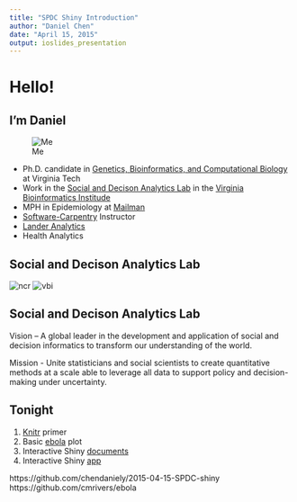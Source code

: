```yaml
---
title: "SPDC Shiny Introduction"
author: "Daniel Chen"
date: "April 15, 2015"
output: ioslides_presentation
---
```


# Hello!

## I'm Daniel

<div class="columns-2">
  ![Me](../images/me.jpg)

  - Ph.D. candidate in [Genetics, Bioinformatics, and Computational Biology](http://gbcb.vbi.vt.edu/gbcb/about_program) at Virginia Tech
  - Work in the [Social and Decison Analytics Lab](http://vbi.vt.edu/sdal/about) in the [Virginia Bioinformatics Institude](http://www.vbi.vt.edu/about)
  - MPH in Epidemiology at [Mailman](http://www.mailman.columbia.edu/)
  - [Software-Carpentry](http://software-carpentry.org/) Instructor
  - [Lander Analytics](http://www.landeranalytics.com/)
  - Health Analytics
</div>


## Social and Decison Analytics Lab

![ncr](../images/ncr_building.png)
![vbi](../images/vbi_building.jpg)

## Social and Decison Analytics Lab

Vision – A global leader in the development and application of social and decision informatics to transform our understanding of the world.

Mission - Unite statisticians and social scientists to create quantitative methods at a scale able to leverage all data to support policy and decision-making under uncertainty.

## Tonight
1. [Knitr](http://yihui.name/knitr/) primer
2. Basic [ebola](https://github.com/chendaniely/ebola/tree/dev-dan-shiny/data_products/shinyCountryTimeseries) plot
3. Interactive Shiny [documents](http://rmarkdown.rstudio.com/authoring_shiny.html)
4. Interactive Shiny [app](http://shiny.rstudio.com/)

https://github.com/chendaniely/2015-04-15-SPDC-shiny
https://github.com/cmrivers/ebola

